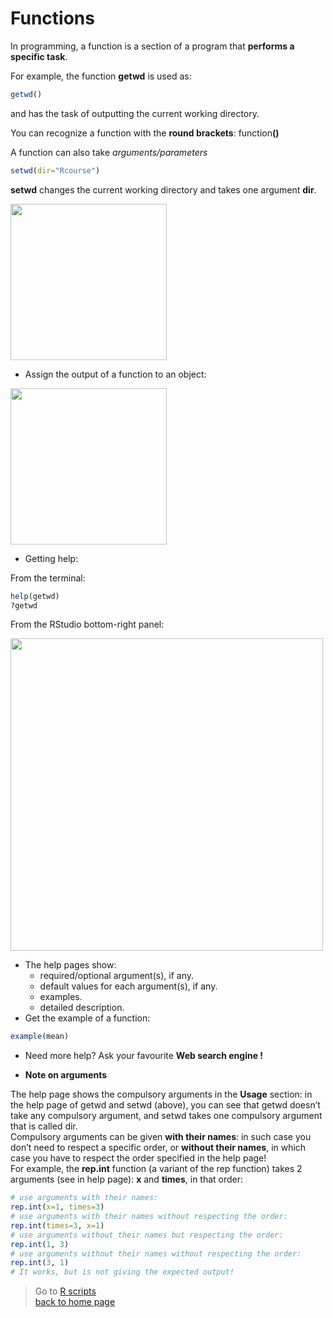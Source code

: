 # Functions

In programming, a function is a section of a program that **performs a specific task**.

For example, the function **getwd** is used as:
```r
getwd()
```
and has the task of outputting the current working directory.

You can recognize a function with the **round brackets**: function**()**
 
A function can also take *arguments/parameters*
```r
setwd(dir="Rcourse")
```
**setwd** changes the current working directory and takes one argument **dir**. 

<img src="images/func_arg1.png"  width="250"/>

* Assign the output of a function to an object:

<img src="images/func_arg2.png"  width="250"/>

* Getting help: <br>

From the terminal:

```r
help(getwd)
?getwd
```

From the RStudio bottom-right panel:<br>

<img src="images/func_help.png"  width="500"/>

* The help pages show:
	+ required/optional argument(s), if any.
	+ default values for each argument(s), if any.
	+ examples.
	+ detailed description.

* Get the example of a function:
```r
example(mean)
```

* Need more help? Ask your favourite **Web search engine !**

* **Note on arguments**

The help page shows the compulsory arguments in the **Usage** section: in the help page of getwd and setwd (above), you can see that getwd doesn't take any compulsory argument, and setwd takes one compulsory argument that is called dir.
<br>
Compulsory arguments can be given **with their names**: in such case you don't need to respect a specific order, or **without their names**, in which case you have to respect the order specified in the help page!<br>
For example, the **rep.int** function (a variant of the rep function) takes 2 arguments (see in help page): **x** and **times**, in that order:

```r
# use arguments with their names:
rep.int(x=1, times=3)
# use arguments with their names without respecting the order:
rep.int(times=3, x=1)
# use arguments without their names but respecting the order:
rep.int(1, 3)
# use arguments without their names without respecting the order:
rep.int(3, 1)
# It works, but is not giving the expected output!
```

 > Go to [R scripts](https://sbcrg.github.io/CRG_RIntroduction/Rscripts)
<br>
> [back to home page](https://sbcrg.github.io/CRG_RIntroduction)

